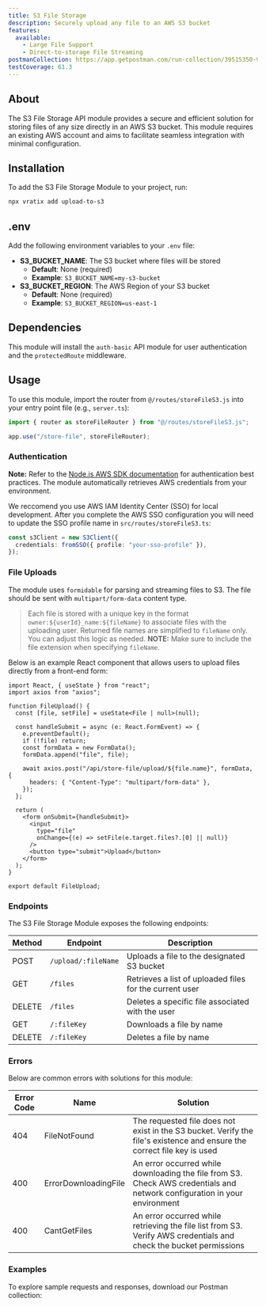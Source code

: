```yaml
---
title: S3 File Storage
description: Securely upload any file to an AWS S3 bucket
features:
  available:
    - Large File Support
    - Direct-to-storage File Streaming
postmanCollection: https://app.getpostman.com/run-collection/39515350-90213a2f-1b4c-496f-abe7-0a7d66112a3e?action=collection%2Ffork&source=rip_markdown&collection-url=entityId%3D39515350-90213a2f-1b4c-496f-abe7-0a7d66112a3e%26entityType%3Dcollection%26workspaceId%3D36bf5973-695a-44e0-889e-bba83a364391
testCoverage: 61.3
---
```


## About

The S3 File Storage API module provides a secure and efficient solution for storing files of any size directly in an AWS S3 bucket.
This module requires an existing AWS account and aims to facilitate seamless integration with minimal configuration.

## Installation

To add the S3 File Storage Module to your project, run:

```bash
npx vratix add upload-to-s3
```

## .env

Add the following environment variables to your `.env` file:

- **S3_BUCKET_NAME**: The S3 bucket where files will be stored
  - **Default**: None (required)
  - **Example**: `S3_BUCKET_NAME=my-s3-bucket`
- **S3_BUCKET_REGION**: The AWS Region of your S3 bucket
  - **Default**: None (required)
  - **Example**: `S3_BUCKET_REGION=us-east-1`

## Dependencies

This module will install the `auth-basic` API module for user authentication and the `protectedRoute` middleware.

## Usage

To use this module, import the router from `@/routes/storeFileS3.js` into your entry point file (e.g., `server.ts`):

```typescript server.ts
import { router as storeFileRouter } from "@/routes/storeFileS3.js";

app.use("/store-file", storeFileRouter);
```

### Authentication

**Note:** Refer to the [Node.js AWS SDK documentation](https://docs.aws.amazon.com/sdk-for-javascript/v3/developer-guide/getting-your-credentials.html) for authentication best practices.
The module automatically retrieves AWS credentials from your environment.

We reccomend you use AWS IAM Identity Center (SSO) for local development. After you complete the AWS SSO configuration you will need to update the SSO profile name in `src/routes/storeFileS3.ts`:
```typescript /your-sso-profile/
const s3Client = new S3Client({
  credentials: fromSSO({ profile: "your-sso-profile" }),
});
```

### File Uploads

The module uses `formidable` for parsing and streaming files to S3. The file should be sent with `multipart/form-data` content type.

> Each file is stored with a unique key in the format `owner:${userId}_name:${fileName}` to associate files with the uploading user.
> Returned file names are simplified to `fileName` only. You can adjust this logic as needed.
> **NOTE:** Make sure to include the file extension when specifying `fileName`.

Below is an example React component that allows users to upload files directly from a front-end form:

```tsx /multipart/ /form-data/
import React, { useState } from "react";
import axios from "axios";

function FileUpload() {
  const [file, setFile] = useState<File | null>(null);

  const handleSubmit = async (e: React.FormEvent) => {
    e.preventDefault();
    if (!file) return;
    const formData = new FormData();
    formData.append("file", file);

    await axios.post("/api/store-file/upload/${file.name}", formData, {
      headers: { "Content-Type": "multipart/form-data" },
    });
  };

  return (
    <form onSubmit={handleSubmit}>
      <input
        type="file"
        onChange={(e) => setFile(e.target.files?.[0] || null)}
      />
      <button type="submit">Upload</button>
    </form>
  );
}

export default FileUpload;
```

### Endpoints

The S3 File Storage Module exposes the following endpoints:

| Method | Endpoint            | Description                                             |
| ------ | ------------------- | ------------------------------------------------------- |
| POST   | `/upload/:fileName` | Uploads a file to the designated S3 bucket              |
| GET    | `/files`            | Retrieves a list of uploaded files for the current user |
| DELETE | `/files`            | Deletes a specific file associated with the user        |
| GET    | `/:fileKey`         | Downloads a file by name                                |
| DELETE | `/:fileKey`         | Deletes a file by name                                  |

### Errors

Below are common errors with solutions for this module:

| Error Code | Name                 | Solution                                                                                                                  |
| ---------- | -------------------- | ------------------------------------------------------------------------------------------------------------------------- |
| 404        | FileNotFound         | The requested file does not exist in the S3 bucket. Verify the file's existence and ensure the correct file key is used   |
| 400        | ErrorDownloadingFile | An error occurred while downloading the file from S3. Check AWS credentials and network configuration in your environment |
| 400        | CantGetFiles         | An error occurred while retrieving the file list from S3. Verify AWS credentials and check the bucket permissions         |

### Examples

To explore sample requests and responses, download our Postman collection:

<PostmanBadge
  collectionUrl="https://app.getpostman.com/run-collection/39515350-90213a2f-1b4c-496f-abe7-0a7d66112a3e?action=collection%2Ffork&source=rip_markdown&collection-url=entityId%3D39515350-90213a2f-1b4c-496f-abe7-0a7d66112a3e%26entityType%3Dcollection%26workspaceId%3D36bf5973-695a-44e0-889e-bba83a364391"
  moduleName="S3 File Storage"
/>
